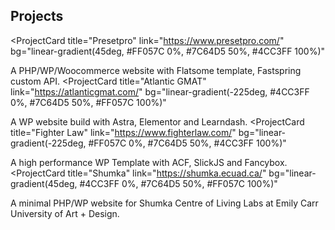 ## Projects

<ProjectCard
  title="Presetpro"
  link="https://www.presetpro.com/"
  bg="linear-gradient(45deg, #FF057C 0%, #7C64D5 50%, #4CC3FF 100%)"
>
  A PHP/WP/Woocommerce website with Flatsome template, Fastspring custom API.
</ProjectCard>
<ProjectCard
  title="Atlantic GMAT"
  link="https://atlanticgmat.com/"
  bg="linear-gradient(-225deg, #4CC3FF 0%, #7C64D5 50%, #FF057C 100%)"
>
  A WP website build with Astra, Elementor and Learndash.
</ProjectCard>
<ProjectCard
  title="Fighter Law"
  link="https://www.fighterlaw.com/"
  bg="linear-gradient(-225deg, #FF057C 0%, #7C64D5 50%, #4CC3FF 100%)"
>
  A high performance WP Template with ACF, SlickJS and Fancybox.
</ProjectCard>
<ProjectCard
  title="Shumka"
  link="https://shumka.ecuad.ca/"
  bg="linear-gradient(45deg, #4CC3FF 0%, #7C64D5 50%, #FF057C 100%)"
>
  A minimal PHP/WP website for Shumka Centre of Living Labs at Emily Carr University of Art + Design.
</ProjectCard>
